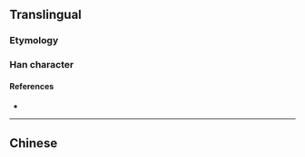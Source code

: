 {{also|儲}}
{{character info}}
==Translingual==

===Etymology===
{{Han simp|儲|f=言|t=讠}}

===Han character===
{{Han char|rn=9|rad=人|as=10|sn=12|four=|canj=OIVA|ids=⿰亻诸}}

====References====
* {{Han ref|kx=0114.051|hdz=10206.070|uh=50A8|ud=20648}}

----

==Chinese==
{{zh-see|儲}}